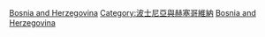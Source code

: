 [[Category:各国大学|Bosnia and Herzegovina]]
[[Category:波士尼亞與赫塞哥維納|Category:波士尼亞與赫塞哥維納]]
[[Category:歐洲大學|Bosnia and Herzegovina]]